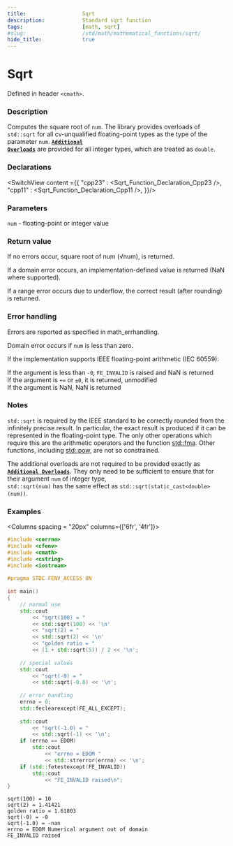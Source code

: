 ```yaml
---
title:                  Sqrt
description:            Standard sqrt function
tags:                   [math, sqrt]
#slug:                  /std/math/mathematical_functions/sqrt/
hide_title:             true
---
```




# Sqrt

Defined in header `<cmath>`.

### Description

Computes the square root of `num`. The library provides overloads of `std::sqrt` for all cv-unqualified floating-point types as the type of the parameter `num`. <Since v='cpp23'></Since>
<a href='#declarations'><code><b>Additional Overloads</b></code></a> are provided for all integer types, which are treated as `double`. <Since v='cpp11'></Since>


### Declarations

<SwitchView content ={{
    "cpp23" : <Sqrt_Function_Declaration_Cpp23 />,
    "cpp11" : <Sqrt_Function_Declaration_Cpp11 />,
}}/>


### Parameters
 
`num` - floating-point or integer value

### Return value

If no errors occur, square root of num (√num), is returned.

If a domain error occurs, an implementation-defined value is returned (NaN where supported).

If a range error occurs due to underflow, the correct result (after rounding) is returned.

### Error handling

Errors are reported as specified in math_errhandling.

Domain error occurs if `num` is less than zero.

If the implementation supports IEEE floating-point arithmetic (IEC 60559):

If the argument is less than `-0`, `FE_INVALID` is raised and NaN is returned <br/>
If the argument is `+∞` or `±0`, it is returned, unmodified<br/>
If the argument is NaN, NaN is returned

### Notes

`std::sqrt` is required by the IEEE standard to be correctly rounded from the infinitely precise result.
 In particular, the exact result is produced if it can be represented in the floating-point type. 
 The only other operations which require this are the arithmetic operators and the function [std::fma](/docs/std/math/mathematical_functions/fma/). Other functions, 
 including [std::pow](/docs/std/math/mathematical_functions/pow/), are not so constrained.

The additional overloads are not required to be provided exactly as <a href='#declarations'><code><b>Additional Overloads</b></code></a>. They only need to be sufficient to ensure that 
for their argument `num` of integer type, <br/>
`std::sqrt(num)` has the same effect as `std::sqrt(static_cast<double>(num))`.

### Examples



<Columns spacing = "20px" columns={['6fr', '4fr']}>
<div>

```cpp
#include <cerrno>
#include <cfenv>
#include <cmath>
#include <cstring>
#include <iostream>
 
#pragma STDC FENV_ACCESS ON
 
int main()
{
    // normal use
    std::cout 
        << "sqrt(100) = " 
        << std::sqrt(100) << '\n'
        << "sqrt(2) = " 
        << std::sqrt(2) << '\n'
        << "golden ratio = " 
        << (1 + std::sqrt(5)) / 2 << '\n';
 
    // special values
    std::cout 
        << "sqrt(-0) = " 
        << std::sqrt(-0.0) << '\n';
 
    // error handling
    errno = 0;
    std::feclearexcept(FE_ALL_EXCEPT);
 
    std::cout 
        << "sqrt(-1.0) = " 
        << std::sqrt(-1) << '\n';
    if (errno == EDOM)
        std::cout 
            << "errno = EDOM "
            << std::strerror(errno) << '\n';
    if (std::fetestexcept(FE_INVALID))
        std::cout 
            << "FE_INVALID raised\n";
}

```

</div>

<div>

```plaintext title="Possible Result"
sqrt(100) = 10
sqrt(2) = 1.41421
golden ratio = 1.61803
sqrt(-0) = -0
sqrt(-1.0) = -nan
errno = EDOM Numerical argument out of domain
FE_INVALID raised
```

</div>
</Columns>
